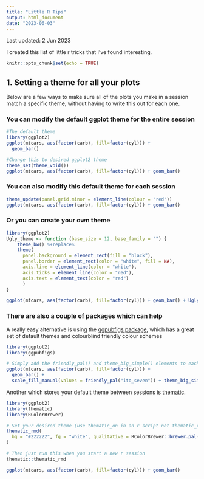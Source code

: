 ```yaml
---
title: "Little R Tips"
output: html_document
date: "2023-06-03"
---
```


Last updated: 2 Jun 2023

I created this list of little r tricks that I've found interesting. 
```r
knitr::opts_chunk$set(echo = TRUE)
```


## 1. Setting a theme for all your plots

Below are a few ways to make sure all of the plots you make in a session match a specific theme, without having to write this out for each one.

### You can modify the default ggplot theme for the entire session
```r
#The default theme
library(ggplot2)
ggplot(mtcars, aes(factor(carb), fill=factor(cyl))) + 
  geom_bar()

#Change this to desired ggplot2 theme
theme_set(theme_void())
ggplot(mtcars, aes(factor(carb), fill=factor(cyl))) + geom_bar()
```

### You can also modify this default theme for each session
```r
theme_update(panel.grid.minor = element_line(colour = "red"))
ggplot(mtcars, aes(factor(carb), fill=factor(cyl))) + geom_bar()
```

### Or you can create your own theme
```r
library(ggplot2)
Ugly_theme <- function (base_size = 12, base_family = "") {
    theme_bw() %+replace% 
    theme(
      panel.background = element_rect(fill = "black"),
      panel.border = element_rect(color = "white", fill = NA),
      axis.line = element_line(color = "white"),
      axis.ticks = element_line(color = "red"),
      axis.text = element_text(color = "red")
      )
}

ggplot(mtcars, aes(factor(carb), fill=factor(cyl))) + geom_bar() + Ugly_theme()
```

### There are also a couple of packages which can help

A really easy alternative is using the [ggpubfigs package](https://github.com/JLSteenwyk/ggpubfigs#faq), which has a great set of default themes and colourblind friendly colour schemes
```r
library(ggplot2)
library(ggpubfigs)

# Simply add the friendly_pal() and theme_big_simple() elements to each ggplot command
ggplot(mtcars, aes(factor(carb), fill=factor(cyl))) + 
  geom_bar() + 
  scale_fill_manual(values = friendly_pal("ito_seven")) + theme_big_simple()
```

Another which stores your default theme between sessions is [thematic](https://rstudio.github.io/thematic/).
```r
library(ggplot2)
library(thematic)
library(RColorBrewer)

# Set your desired theme (use thematic_on in an r script not thematic_rmd())
thematic_rmd(
  bg = "#222222", fg = "white", qualitative = RColorBrewer::brewer.pal(8, "Dark2")
)

# Then just run this when you start a new r session
thematic::thematic_rmd

ggplot(mtcars, aes(factor(carb), fill=factor(cyl))) + geom_bar()

```